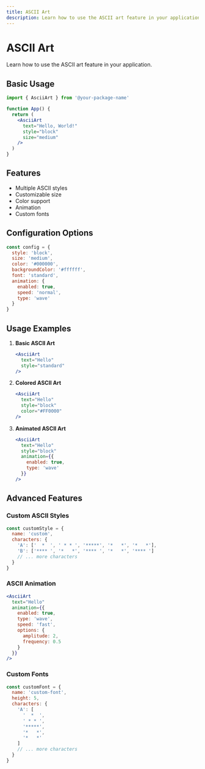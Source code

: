 ```yaml
---
title: ASCII Art
description: Learn how to use the ASCII art feature in your application
---
```


# ASCII Art

Learn how to use the ASCII art feature in your application.

## Basic Usage

```jsx
import { AsciiArt } from '@your-package-name'

function App() {
  return (
    <AsciiArt
      text="Hello, World!"
      style="block"
      size="medium"
    />
  )
}
```

## Features

- Multiple ASCII styles
- Customizable size
- Color support
- Animation
- Custom fonts

## Configuration Options

```js
const config = {
  style: 'block',
  size: 'medium',
  color: '#000000',
  backgroundColor: '#ffffff',
  font: 'standard',
  animation: {
    enabled: true,
    speed: 'normal',
    type: 'wave'
  }
}
```

## Usage Examples

1. **Basic ASCII Art**
   ```jsx
   <AsciiArt
     text="Hello"
     style="standard"
   />
   ```

2. **Colored ASCII Art**
   ```jsx
   <AsciiArt
     text="Hello"
     style="block"
     color="#FF0000"
   />
   ```

3. **Animated ASCII Art**
   ```jsx
   <AsciiArt
     text="Hello"
     style="block"
     animation={{
       enabled: true,
       type: 'wave'
     }}
   />
   ```

## Advanced Features

### Custom ASCII Styles

```js
const customStyle = {
  name: 'custom',
  characters: {
    'A': ['  *  ', ' * * ', '*****', '*   *', '*   *'],
    'B': ['**** ', '*   *', '**** ', '*   *', '**** ']
    // ... more characters
  }
}
```

### ASCII Animation

```jsx
<AsciiArt
  text="Hello"
  animation={{
    enabled: true,
    type: 'wave',
    speed: 'fast',
    options: {
      amplitude: 2,
      frequency: 0.5
    }
  }}
/>
```

### Custom Fonts

```js
const customFont = {
  name: 'custom-font',
  height: 5,
  characters: {
    'A': [
      '  *  ',
      ' * * ',
      '*****',
      '*   *',
      '*   *'
    ]
    // ... more characters
  }
}
``` 